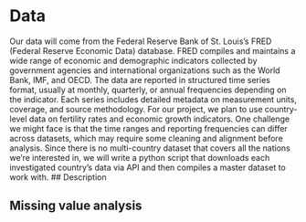 # Data
Our data will come from the Federal Reserve Bank of St. Louis’s FRED (Federal Reserve Economic Data) database. FRED compiles and maintains a wide range of economic and demographic indicators collected by government agencies and international organizations such as the World Bank, IMF, and OECD. The data are reported in structured time series format, usually at monthly, quarterly, or annual frequencies depending on the indicator. Each series includes detailed metadata on measurement units, coverage, and source methodology. For our project, we plan to use country-level data on fertility rates and economic growth indicators. One challenge we might face is that the time ranges and reporting frequencies can differ across datasets, which may require some cleaning and alignment before analysis. Since there is no multi-country dataset that covers all the nations we’re interested in, we will write a python script that downloads each investigated country’s data via API and then compiles a master dataset to work with.
## Description

## Missing value analysis
